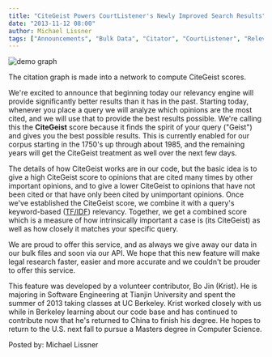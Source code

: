 ```yaml
---
title: "CiteGeist Powers CourtListener's Newly Improved Search Results"
date: "2013-11-12 08:00"
author: Michael Lissner
tags: ["Announcements", "Bulk Data", "Citator", "CourtListener", "Relevancy", "Search"]
---
```


<div className="left-image">
    <img src="/images/simple-graph-150x150.png"
         alt="demo graph"
          className="img-responsive"/>
    <p className="caption">The citation graph is made into a network to compute CiteGeist scores.</p>
</div>

We're excited to announce that beginning today our relevancy engine will
provide significantly better results than it has in the past. Starting
today, whenever you place a query we will analyze which opinions are the
most cited, and we will use that to provide the best results possible.
We're calling this the **CiteGeist** score because it finds the spirit
of your query ("Geist") and gives you the best possible results. This is
currently enabled for our corpus starting in the 1750's up through about
1985, and the remaining years will get the CiteGeist treatment as well
over the next few days.

The details of how CiteGeist works are in our code, but the basic idea
is to give a high CiteGeist score to opinions that are cited many times
by other important opinions, and to give a lower CiteGeist to opinions
that have not been cited or that have only been cited by unimportant
opinions. Once we've established the CiteGeist score, we combine it with
a query's keyword-based
([TF/IDF](https://en.wikipedia.org/wiki/Tf%E2%80%93idf)) relevancy.
Together, we get a combined score which is a measure of how
intrinsically important a case is (its CiteGeist) as well as how closely
it matches your specific query.

We are proud to offer this service, and as always we give away our data
in our bulk files and soon via our API. We hope that this new feature
will make legal research faster, easier and more accurate and we
couldn't be prouder to offer this service.

This feature was developed by a volunteer contributor, Bo Jin (Krist).
He is majoring in Software Engineering at Tianjin University and spent
the summer of 2013 taking classes at UC Berkeley. Krist worked closely
with us while in Berkeley learning about our code base and has continued
to contribute now that he's returned to China to finish his degree. He
hopes to return to the U.S. next fall to pursue a Masters degree in
Computer Science.

Posted by: Michael Lissner


